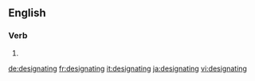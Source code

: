 ==English==

===Verb===
{{head|en|present participle}}

# {{present participle of|designate|lang=en}}

[[de:designating]]
[[fr:designating]]
[[it:designating]]
[[ja:designating]]
[[vi:designating]]